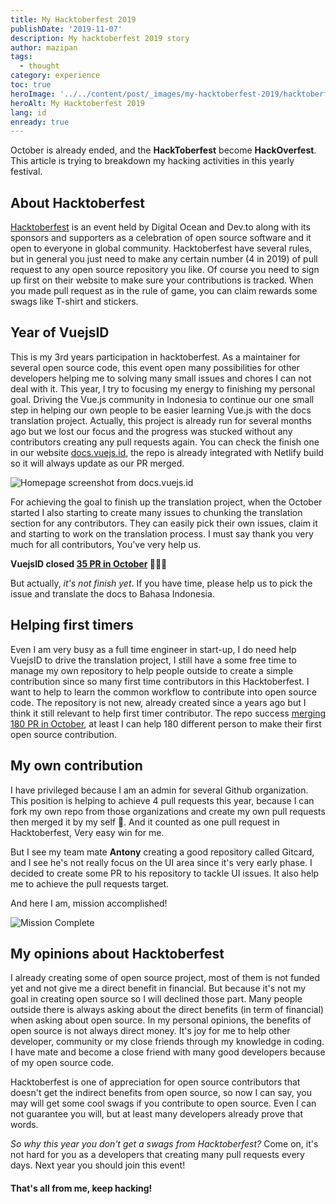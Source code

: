 ```yaml
---
title: My Hacktoberfest 2019
publishDate: '2019-11-07'
description: My hacktoberfest 2019 story
author: mazipan
tags:
  - thought
category: experience
toc: true
heroImage: '../../content/post/_images/my-hacktoberfest-2019/hacktoberfest.png'
heroAlt: My Hacktoberfest 2019
lang: id
enready: true
---
```


October is already ended, and the **HackToberfest** become **HackOverfest**. This article is trying to breakdown my hacking activities in this yearly festival.

## About Hacktoberfest

[Hacktoberfest](https://hacktoberfest.digitalocean.com/) is an event held by Digital Ocean and Dev.to along with its sponsors and supporters as a celebration of open source software and it open to everyone in global community.
Hacktoberfest have several rules, but in general you just need to make any certain number (4 in 2019) of pull request to any open source repository you like.
Of course you need to sign up first on their website to make sure your contributions is tracked.
When you made pull request as in the rule of game, you can claim rewards some swags like T-shirt and stickers.

## Year of VuejsID

This is my 3rd years participation in hacktoberfest.
As a maintainer for several open source code, this event open many possibilities for other developers helping me to solving many small issues and chores I can not deal with it.
This year, I try to focusing my energy to finishing my personal goal. Driving the Vue.js community in Indonesia to continue our one small step in helping our own people to be easier learning Vue.js with the docs translation project.
Actually, this project is already run for several months ago but we lost our focus and the progress was stucked without any contributors creating any pull requests again.
You can check the finish one in our website [docs.vuejs.id](https://docs.vuejs.id), the repo is already integrated with Netlify build so it will always update as our PR merged.

![Homepage screenshot from docs.vuejs.id](/thumbnail/my-hacktoberfest-2019/docs-vuejs-id.png)

For achieving the goal to finish up the translation project, when the October started I also starting to create many issues to chunking the translation section for any contributors.
They can easily pick their own issues, claim it and starting to work on the translation process.
I must say thank you very much for all contributors, You've very help us.

**VuejsID closed [35 PR in October](https://github.com/vuejs-id/docs/pulls?utf8=%E2%9C%93&q=is%3Apr+merged%3A2019-10-01..2019-11-01+) 🥳🥳🥳**

But actually, _it's not finish yet_. If you have time, please help us to pick the issue and translate the docs to Bahasa Indonesia.

## Helping first timers

Even I am very busy as a full time engineer in start-up, I do need help VuejsID to drive the translation project, I still have a some free time to manage my own repository to help people outside to create a simple contribution since so many first time contributors in this Hacktoberfest.
I want to help to learn the common workflow to contribute into open source code.
The repository is not new, already created since a years ago but I think it still relevant to help first timer contributor.
The repo success [merging 180 PR in October](https://github.com/mazipan/hello-open-source/pulls?utf8=%E2%9C%93&q=is%3Apr+merged%3A2019-10-01..2019-11-01+), at least I can help 180 different person to make their first open source contribution.

## My own contribution

I have privileged because I am an admin for several Github organization.
This position is helping to achieve 4 pull requests this year, because I can fork my own repo from those organizations and create my own pull requests then merged it by my self 🤣.
And it counted as one pull request in Hacktoberfest, Very easy win for me.

But I see my team mate **Antony** creating a good repository called Gitcard, and I see he's not really focus on the UI area since it's very early phase.
I decided to create some PR to his repository to tackle UI issues. It also help me to achieve the pull requests target.

And here I am, mission accomplished!

![Mission Complete](/thumbnail/my-hacktoberfest-2019/hacktoberfest-completed.png)

## My opinions about Hacktoberfest

I already creating some of open source project, most of them is not funded yet and not give me a direct benefit in financial.
But because it's not my goal in creating open source so I will declined those part.
Many people outside there is always asking about the direct benefits (in term of financial) when asking about open source.
In my personal opinions, the benefits of open source is not always direct money.
It's joy for me to help other developer, community or my close friends through my knowledge in coding.
I have mate and become a close friend with many good developers because of my open source code.

Hacktoberfest is one of appreciation for open source contributors that doesn't get the indirect benefits from open source, so now I can say, you may will get some cool swags if you contribute to open source.
Even I can not guarantee you will, but at least many developers already prove that words.

_So why this year you don't get a swags from Hacktoberfest?_
Come on, it's not hard for you as a developers that creating many pull requests every days.
Next year you should join this event!

#### That's all from me, keep hacking!
